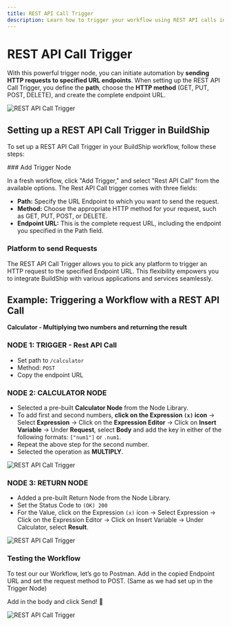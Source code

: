 ```yaml
---
title: REST API Call Trigger
description: Learn how to trigger your workflow using REST API calls in BuildShip.
---
```



# REST API Call Trigger

With this powerful trigger node, you can initiate automation by **sending HTTP requests to specified URL endpoints**. When setting up the REST API Call Trigger, you define the **path**, choose the **HTTP method** (GET, PUT, POST, DELETE), and create the complete endpoint URL.

<div style={{
      display: 'flex',
      justifyContent: 'center', // Center horizontally
      alignItems: 'center', // Center vertically
    }}>
    <Image src={rest1} alt="REST API Call Trigger" width={1200} />
</div>

## Setting up a REST API Call Trigger in BuildShip

To set up a REST API Call Trigger in your BuildShip workflow, follow these steps:

<Steps>
### Add Trigger Node
 
In a fresh workflow, click "Add Trigger," and select "Rest API Call" from the available options. The Rest API Call trigger comes with three fields:

- **Path:** Specify the URL Endpoint to which you want to send the request.
- **Method:** Choose the appropriate HTTP method for your request, such as GET, PUT, POST, or DELETE.
- **Endpoint URL:** This is the complete request URL, including the endpoint you specified in the Path field.
 
### Platform to send Requests

The REST API Call Trigger allows you to pick any platform to trigger an HTTP request to the specified Endpoint URL. This flexibility empowers you to integrate BuildShip with various applications and services seamlessly.
</Steps>


## Example: Triggering a Workflow with a REST API Call

**Calculator - Multiplying two numbers and returning the result**

<Steps>

### NODE 1: TRIGGER - Rest API Call

- Set path to `/calculator`
- Method: `POST`
- Copy the endpoint URL

### NODE 2: CALCULATOR NODE

- Selected a pre-built **Calculator Node** from the Node Library.
- To add first and second numbers, **click on the Expression `(x)` icon** → Select **Expression** → Click on the **Expression Editor** → Click on **Insert Variable** → Under **Request**, select **Body** and add the key in either of the following formats:
`["num1"]` or `.num1`.
- Repeat the above step for the second number.
- Selected the operation as **MULTIPLY**.

<Image src={rest2} alt="REST API Call Trigger" width={900} />

### NODE 3: RETURN NODE

- Added a pre-built Return Node from the Node Library.
- Set the Status Code to `(OK) 200`
- For the Value, click on the Expression `(x)` icon → Select Expression → Click on the Expression Editor → Click on Insert Variable → Under Calculator, select **Result**.

<Image src={rest3} alt="REST API Call Trigger" width={900} />

### Testing the Workflow

To test our our Workflow, let’s go to Postman. Add in the copied Endpoint URL and set the request method to POST. (Same as we had set up in the Trigger Node)

Add in the body and click Send! 🚀

<Image src={rest4} alt="REST API Call Trigger" width={1000} />

</Steps>